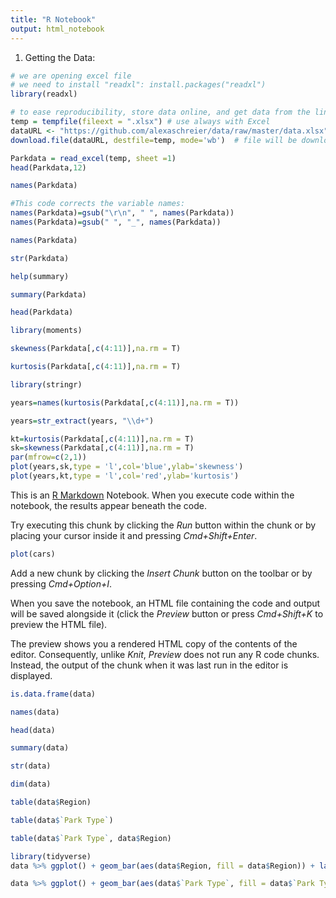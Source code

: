 ```yaml
---
title: "R Notebook"
output: html_notebook
---
```


1. Getting the Data:


```r
# we are opening excel file
# we need to install "readxl": install.packages("readxl")
library(readxl)

# to ease reproducibility, store data online, and get data from the link to it.
temp = tempfile(fileext = ".xlsx") # use always with Excel
dataURL <- "https://github.com/alexaschreier/data/raw/master/data.xlsx" # link to data
download.file(dataURL, destfile=temp, mode='wb')  # file will be downloaded temporarily

Parkdata = read_excel(temp, sheet =1)
head(Parkdata,12)
```


```r
names(Parkdata)
```

```r
#This code corrects the variable names:
names(Parkdata)=gsub("\r\n", " ", names(Parkdata))
names(Parkdata)=gsub(" ", "_", names(Parkdata))
```


```r
names(Parkdata)
```

```r
str(Parkdata)
```

```r
help(summary)
```



```r
summary(Parkdata)
```
```r
head(Parkdata)
```

```r
library(moments)
```

```r
skewness(Parkdata[,c(4:11)],na.rm = T) 
```

```r
kurtosis(Parkdata[,c(4:11)],na.rm = T)
```
```r
library(stringr)
```

```r
years=names(kurtosis(Parkdata[,c(4:11)],na.rm = T))

years=str_extract(years, "\\d+")

kt=kurtosis(Parkdata[,c(4:11)],na.rm = T)
sk=skewness(Parkdata[,c(4:11)],na.rm = T)
par(mfrow=c(2,1))
plot(years,sk,type = 'l',col='blue',ylab='skewness')
plot(years,kt,type = 'l',col='red',ylab='kurtosis')
```




This is an [R Markdown](http://rmarkdown.rstudio.com) Notebook. When you execute code within the notebook, the results appear beneath the code. 

Try executing this chunk by clicking the *Run* button within the chunk or by placing your cursor inside it and pressing *Cmd+Shift+Enter*. 

```r
plot(cars)
```

Add a new chunk by clicking the *Insert Chunk* button on the toolbar or by pressing *Cmd+Option+I*.

When you save the notebook, an HTML file containing the code and output will be saved alongside it (click the *Preview* button or press *Cmd+Shift+K* to preview the HTML file). 

The preview shows you a rendered HTML copy of the contents of the editor. Consequently, unlike *Knit*, *Preview* does not run any R code chunks. Instead, the output of the chunk when it was last run in the editor is displayed.

```r
is.data.frame(data)
```
```r
names(data)
```
```r
head(data)
```

```r
summary(data)
```

```r
str(data)
```
```r
dim(data)
```
```r
table(data$Region)
```
```r
table(data$`Park Type`)
```
```r
table(data$`Park Type`, data$Region)
```
```r
library(tidyverse)
data %>% ggplot() + geom_bar(aes(data$Region, fill = data$Region)) + labs(x = 'Park Region', y = 'Number', fill = element_blank())
```

```r
data %>% ggplot() + geom_bar(aes(data$`Park Type`, fill = data$`Park Type`)) + labs(x = 'Park Type', y = 'Number', fill = element_blank())
```
